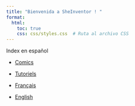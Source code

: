 ```yaml
---
title: "Bienvenida a SheInventor ! "
format: 
  html: 
    toc: true
    css: css/styles.css  # Ruta al archivo CSS
---
```


Index en español 



- [Comics](comics/emanuel.html)
- [Tutoriels](tutoriels/)

- [Français](../fr/index.qmd)
- [English](../en/index.qmd)